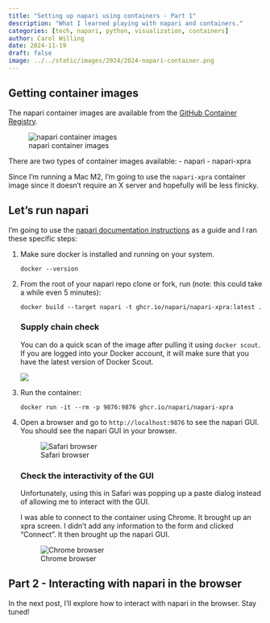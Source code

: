 ```yaml
---
title: "Setting up napari using containers - Part 1"
description: "What I learned playing with napari and containers."
categories: [tech, napari, python, visualization, containers]
author: Carol Willing
date: 2024-11-19
draft: false
image: ../../static/images/2024/2024-napari-container.png
---
```


## Getting container images

The napari container images are available from the
[GitHub Container Registry](https://github.com/napari/napari/pkgs/container/napari). 

![napari container images](../../static/images/2024/2024-napari-container.png)

There are two types of container images available:
- napari
- napari-xpra

Since I'm running a Mac M2, I'm going to use the `napari-xpra` container image since it doesn't require an X server and hopefully will be less finicky.

## Let's run napari

I'm going to use the [napari documentation instructions](https://napari.org/dev/howtos/docker.html#napari-in-docker)
as a guide and I ran these specific steps:

1. Make sure docker is installed and running on your system.
   ```shell
   docker --version
   ```
2. From the root of your napari repo clone or fork, run (note: this could take
   a while even 5 minutes):

   ```shell
   docker build --target napari -t ghcr.io/napari/napari-xpra:latest .
   ```

   ::: {.callout-tip}
   ### Supply chain check
   You can do a quick scan of the image after pulling it using `docker scout`.
   If you are logged into your Docker account, it will make sure that you have
    the latest version of Docker Scout.

   ![](../../static/images/2024/2024-11-19-docker-scout.png)
   :::

3. Run the container:

   ```shell
   docker run -it --rm -p 9876:9876 ghcr.io/napari/napari-xpra
   ```

4. Open a browser and go to `http://localhost:9876` to see the napari GUI.
   You should see the napari GUI in your browser.

   ![Safari browser](../../static/images/2024/2024-11-19-safari-gui.png)

   ::: {.callout-warning}
   ### Check the interactivity of the GUI
   Unfortunately, using this in Safari was popping up a paste dialog
   instead of allowing me to interact with the GUI.
   :::

   I was able to connect to the container using Chrome. It brought
   up an xpra screen. I didn't add any information to the form and
   clicked "Connect". It then brought up the napari GUI.

   ![Chrome browser](../../static/images/2024/2024-11-19-chrome-gui.png)

## Part 2 - Interacting with napari in the browser

In the next post, I'll explore how to interact with napari in the browser.
Stay tuned!

